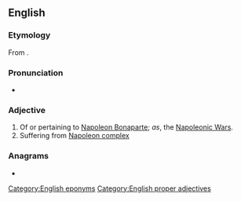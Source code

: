 ==English==

===Etymology===
From {{suffix|Napoleon|ic|lang=en}}.

===Pronunciation===
* {{enPR|nə.pô'.lē.ŏʹ.nĭk}}

===Adjective===
{{en-adj|-}}

# Of or pertaining to [[w:Napoleon Bonaparte|Napoleon Bonaparte]]; ''as'', the [[w:Napoleonic Wars|Napoleonic Wars]].
# Suffering from [[Napoleon complex]]

===Anagrams===
* {{anagrams|en|a=aceilnnoop|pinacolone}}

[[Category:English eponyms]]
[[Category:English proper adjectives]]